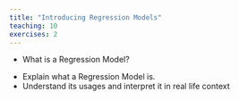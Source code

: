 ```yaml
---
title: "Introducing Regression Models"
teaching: 10
exercises: 2
---
```


:::::::::::::::::::::::::::::::::::::: questions 

- What is a Regression Model?

::::::::::::::::::::::::::::::::::::::::::::::::

::::::::::::::::::::::::::::::::::::: objectives

- Explain what a Regression Model is. 
- Understand its usages and interpret it in real life context 

::::::::::::::::::::::::::::::::::::::::::::::::

